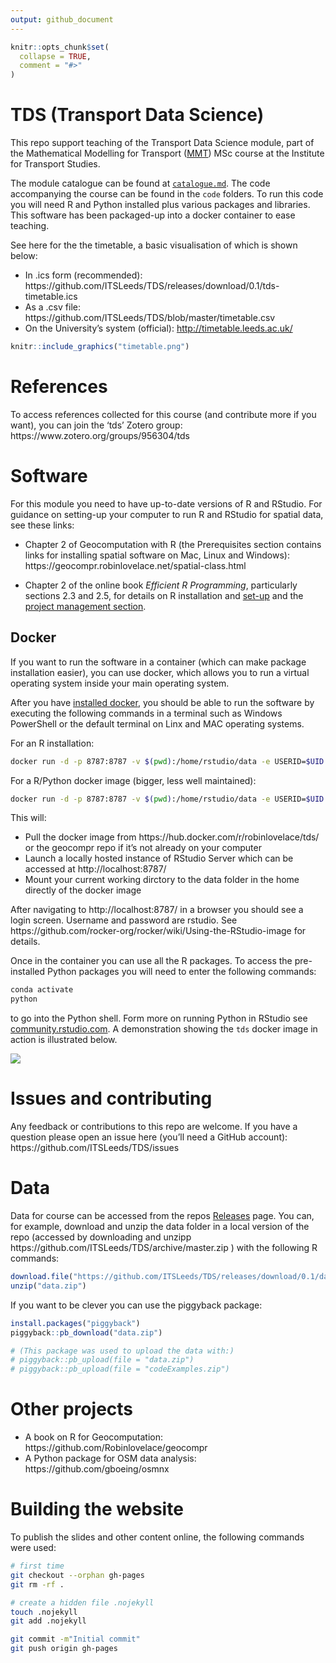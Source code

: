 ```yaml
---
output: github_document
---
```


<!-- README.md is generated from README.Rmd. Please edit that file -->

```r
knitr::opts_chunk$set(
  collapse = TRUE,
  comment = "#>"
)
```

# TDS (Transport Data Science)

This repo support teaching of the Transport Data Science module, part of the Mathematical Modelling for Transport ([MMT](http://www.its.leeds.ac.uk/courses/masters/msc-mathematical-modelling-transport/)) MSc course at the Institute for Transport Studies.

The module catalogue can be found at [`catalogue.md`](https://github.com/ITSLeeds/TDS/blob/master/catalogue.md).
The code accompanying the course can be found in the `code` folders.
To run this code you will need R and Python installed plus various packages and libraries.
This software has been packaged-up into a docker container to ease teaching.

See here for the the timetable, a basic visualisation of which is shown below:

- In .ics form (recommended): https://github.com/ITSLeeds/TDS/releases/download/0.1/tds-timetable.ics
- As a .csv file: https://github.com/ITSLeeds/TDS/blob/master/timetable.csv
- On the University's system (official): [http://timetable.leeds.ac.uk/](http://timetable.leeds.ac.uk/teaching/201819/reporting/Individual?objectclass=module&idtype=name&identifier=TRAN5340M01&&template=SWSCUST+module+Individual&days=1-7&weeks=1-52&periods=1-21)

```r
knitr::include_graphics("timetable.png")
```

# References

To access references collected for this course (and contribute more if you want), you can join the 'tds' Zotero group: https://www.zotero.org/groups/956304/tds

# Software

For this module you need to have up-to-date versions of R and RStudio.
For guidance on setting-up your computer to run R and RStudio for spatial data, see these links:

- Chapter 2 of Geocomputation with R (the Prerequisites section contains links for installing spatial software on Mac, Linux and Windows): https://geocompr.robinlovelace.net/spatial-class.html

- Chapter 2 of the online book *Efficient R Programming*, particularly sections 2.3 and 2.5, for details on R installation and [set-up](https://csgillespie.github.io/efficientR/set-up.html) and the 
[project management section](https://csgillespie.github.io/efficientR/set-up.html#project-management).


## Docker

If you want to run the software in a container (which can make package installation easier), you can use docker, which allows you to run a virtual operating system inside your main operating system.

After you have [installed docker](https://docs.docker.com/install/), you should be able to run the software by executing the following commands in a terminal such as Windows PowerShell or the default terminal on Linx and MAC operating systems.

For an R installation:

```bash
docker run -d -p 8787:8787 -v $(pwd):/home/rstudio/data -e USERID=$UID -e PASSWORD=pickASafePassWord --name rstudio robinlovelace/geocompr
```

For a R/Python docker image (bigger, less well maintained):

```bash
docker run -d -p 8787:8787 -v $(pwd):/home/rstudio/data -e USERID=$UID -e PASSWORD=pickASafePassWord --name rstudio robinlovelace/tds  
```

This will:

- Pull the docker image from https://hub.docker.com/r/robinlovelace/tds/ or the geocompr repo if it's not already on your computer
- Launch a locally hosted instance of RStudio Server which can be accessed at http://localhost:8787/
- Mount your current working dirctory to the data folder in the home directly of the docker image

After navigating to http://localhost:8787/ in a browser you should see a login screen. Username and password are rstudio. See https://github.com/rocker-org/rocker/wiki/Using-the-RStudio-image for details.

Once in the container you can use all the R packages.
To access the pre-installed Python packages you will need to enter the following commands:

```bash
conda activate
python
```

to go into the Python shell. Form more on running Python in RStudio see [community.rstudio.com](https://community.rstudio.com/t/r-python-in-ide/279).
A demonstration showing the `tds` docker image in action is illustrated below.

![](https://user-images.githubusercontent.com/1825120/43570979-a41791c2-9633-11e8-9edd-f3e11bc884c1.gif)

# Issues and contributing

Any feedback or contributions to this repo are welcome.
If you have a question please open an issue here (you'll need a GitHub account): https://github.com/ITSLeeds/TDS/issues

# Data

Data for course can be accessed from the repos [Releases](https://github.com/ITSLeeds/TDS/releases) page.
You can, for example, download and unzip the data folder in a local version of the repo (accessed by downloading and unzipp https://github.com/ITSLeeds/TDS/archive/master.zip ) with the following R commands:

```r
download.file("https://github.com/ITSLeeds/TDS/releases/download/0.1/data.zip", destfile = "data.zip")
unzip("data.zip")
```

If you want to be clever you can use the piggyback package:

```r
install.packages("piggyback")
piggyback::pb_download("data.zip")

# (This package was used to upload the data with:)
# piggyback::pb_upload(file = "data.zip")
# piggyback::pb_upload(file = "codeExamples.zip")
```


# Other projects

- A book on R for Geocomputation: https://github.com/Robinlovelace/geocompr
- A Python package for OSM data analysis: https://github.com/gboeing/osmnx

# Building the website

To publish the slides and other content online, the following commands were used:

```bash
# first time
git checkout --orphan gh-pages
git rm -rf .

# create a hidden file .nojekyll
touch .nojekyll
git add .nojekyll

git commit -m"Initial commit"
git push origin gh-pages
```